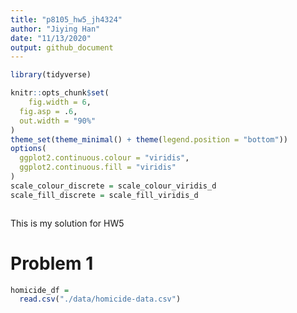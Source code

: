 ```yaml
---
title: "p8105_hw5_jh4324"
author: "Jiying Han"
date: "11/13/2020"
output: github_document
---
```


```r
library(tidyverse)

knitr::opts_chunk$set(
	fig.width = 6, 
  fig.asp = .6,
  out.width = "90%"
)
theme_set(theme_minimal() + theme(legend.position = "bottom"))
options(
  ggplot2.continuous.colour = "viridis",
  ggplot2.continuous.fill = "viridis"
)
scale_colour_discrete = scale_colour_viridis_d
scale_fill_discrete = scale_fill_viridis_d



```

This is my solution for HW5

# Problem 1
```r
homicide_df = 
  read.csv("./data/homicide-data.csv")
```

